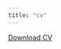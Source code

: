 ```yaml
---
title: "cv"
---
```


<a href="joan weru.pdf#" class="download" title="Download my CV">Download CV</a> 

